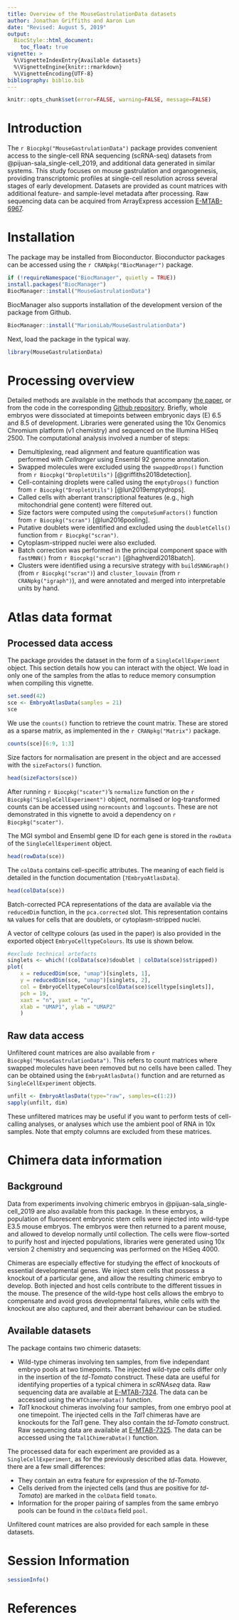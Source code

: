 ```yaml
---
title: Overview of the MouseGastrulationData datasets
author: Jonathan Griffiths and Aaron Lun
date: "Revised: August 5, 2019"
output:
  BiocStyle::html_document:
    toc_float: true
vignette: >
  %\VignetteIndexEntry{Available datasets}
  %\VignetteEngine{knitr::rmarkdown}
  %\VignetteEncoding{UTF-8}    
bibliography: biblio.bib
---
```


```r
knitr::opts_chunk$set(error=FALSE, warning=FALSE, message=FALSE)
```

# Introduction

The `r Biocpkg("MouseGastrulationData")` package provides convenient access to the single-cell RNA sequencing (scRNA-seq) datasets from @pijuan-sala_single-cell_2019, and additional data generated in similar systems.
This study focuses on mouse gastrulation and organogenesis, providing transcriptomic profiles at single-cell resolution across several stages of early development.
Datasets are provided as count matrices with additional feature- and sample-level metadata after processing.
Raw sequencing data can be acquired from ArrayExpress accession [E-MTAB-6967](https://www.ebi.ac.uk/arrayexpress/experiments/E-MTAB-6967/).

# Installation

The package may be installed from Bioconductor.
Bioconductor packages can be accessed using the `r CRANpkg("BiocManager")` package.

```r
if (!requireNamespace("BiocManager", quietly = TRUE))
install.packages("BiocManager")
BiocManager::install("MouseGastrulationData")
```

BiocManager also supports installation of the development version of the package from Github.

```r
BiocManager::install("MarioniLab/MouseGastrulationData")
```

Next, load the package in the typical way.

```r
library(MouseGastrulationData)
```

# Processing overview

Detailed methods are available in the methods that accompany [the paper](https://doi.org/10.1038/s41586-019-0933-9),
or from the code in the corresponding [Github repository](https://github.com/MarioniLab/EmbryoTimecourse2018/).
Briefly, whole embryos were dissociated at timepoints between embryonic days (E) 6.5 and 8.5 of development.
Libraries were generated using the 10x Genomics Chromium platform (v1 chemistry) and sequenced on the Illumina HiSeq 2500.
The computational analysis involved a number of steps:

- Demultiplexing, read alignment and feature quantification was performed with _Cellranger_ using Ensembl 92 genome annotation.
- Swapped molecules were excluded using the `swappedDrops()` function from `r Biocpkg("DropletUtils")` [@griffiths2018detection].
- Cell-containing droplets were called using the `emptyDrops()` function from `r Biocpkg("DropletUtils")` [@lun2019emptydrops].
- Called cells with aberrant transcriptional features (e.g., high mitochondrial gene content) were filtered out.
- Size factors were computed using the `computeSumFactors()` function from `r Biocpkg("scran")` [@lun2016pooling].
- Putative doublets were identified and excluded using the `doubletCells()` function from `r Biocpkg("scran")`.
- Cytoplasm-stripped nuclei were also excluded.
- Batch correction was performed in the principal component space with `fastMNN()` from `r Biocpkg("scran")` [@haghverdi2018batch].
- Clusters were identified using a recursive strategy with `buildSNNGraph()` (from `r Biocpkg("scran")`) 
and `cluster_louvain` (from `r CRANpkg("igraph")`), and were annotated and merged into interpretable units by hand.

# Atlas data format

## Processed data access

The package provides the dataset in the form of a `SingleCellExperiment` object.
This section details how you can interact with the object.
We load in only one of the samples from the atlas to reduce memory consumption when compiling this vignette.

```r
set.seed(42)
sce <- EmbryoAtlasData(samples = 21)
sce
```

We use the `counts()` function to retrieve the count matrix.
These are stored as a sparse matrix, as implemented in the `r CRANpkg("Matrix")` package.

```r
counts(sce)[6:9, 1:3]
```

Size factors for normalisation are present in the object and are accessed with the `sizeFactors()` function.

```r
head(sizeFactors(sce))
```

After running `r Biocpkg("scater")`'s `normalize` function on the `r Biocpkg("SingleCellExperiment")` object, normalised or log-transformed counts can be accessed using `normcounts` and `logcounts`.
These are not demonstrated in this vignette to avoid a dependency on `r Biocpkg("scater")`.

The MGI symbol and Ensembl gene ID for each gene is stored in the `rowData` of the `SingleCellExperiment` object.

```r
head(rowData(sce))
```

The `colData` contains cell-specific attributes.
The meaning of each field is detailed in the function documentation (`?EmbryoAtlasData`).

```r
head(colData(sce))
```

Batch-corrected PCA representations of the data are available via the `reducedDim` function, in the `pca.corrected` slot.
This representation contains `NA` values for cells that are doublets, or cytoplasm-stripped nuclei.

A vector of celltype colours (as used in the paper) is also provided in the exported object `EmbryoCelltypeColours`.
Its use is shown below.

```r
#exclude technical artefacts
singlets <- which(!(colData(sce)$doublet | colData(sce)$stripped))
plot(
    x = reducedDim(sce, "umap")[singlets, 1],
    y = reducedDim(sce, "umap")[singlets, 2],
    col = EmbryoCelltypeColours[colData(sce)$celltype[singlets]],
    pch = 19,
    xaxt = "n", yaxt = "n",
    xlab = "UMAP1", ylab = "UMAP2"
	)
```

## Raw data access

Unfiltered count matrices are also available from `r Biocpkg("MouseGastrulationData")`.
This refers to count matrices where swapped molecules have been removed but no cells have been called.
They can be obtained using the `EmbryoAtlasData()` function and are returned as `SingleCellExperiment` objects.

```r
unfilt <- EmbryoAtlasData(type="raw", samples=c(1:2))
sapply(unfilt, dim)
```

These unfiltered matrices may be useful if you want to perform tests of cell-calling analyses, 
or analyses which use the ambient pool of RNA in 10x samples.
Note that empty columns are excluded from these matrices.

# Chimera data information

## Background

Data from experiments involving chimeric embryos in @pijuan-sala_single-cell_2019 are also available from this package.
In these embryos, a population of fluorescent embryonic stem cells were injected into wild-type E3.5 mouse embryos.
The embryos were then returned to a parent mouse, and allowed to develop normally until collection.
The cells were flow-sorted to purify host and injected populations, 
libraries were generated using 10x version 2 chemistry and sequencing was performed on the HiSeq 4000.

Chimeras are especially effective for studying the effect of knockouts of essential developmental genes.
We inject stem cells that possess a knockout of a particular gene, and allow the resulting chimeric embryo to develop.
Both injected and host cells contribute to the different tissues in the mouse.
The presence of the wild-type host cells allows the embryo to compensate and avoid gross developmental failures, 
while cells with the knockout are also captured, and their aberrant behaviour can be studied.

## Available datasets

The package contains two chimeric datasets:

- Wild-type chimeras involving ten samples, from five independant embryo pools at two timepoints.
The injected wild-type cells differ only in the insertion of the *td-Tomato* construct.
These data are useful for identifying properties of a typical chimera in *scRNAseq* data.
Raw sequencing data are available at [E-MTAB-7324](https://www.ebi.ac.uk/arrayexpress/experiments/E-MTAB-7324/).
The data can be accessed using the `WTChimeraData()` function.
- *Tal1* knockout chimeras involving four samples, from one embryo pool at one timepoint.
The injected cells in the *Tal1* chimeras have are knockouts for the *Tal1* gene.
They also contain the *td-Tomato* construct.
Raw sequencing data are available at [E-MTAB-7325](https://www.ebi.ac.uk/arrayexpress/experiments/E-MTAB-7325/).
The data can be accessed using the `Tal1ChimeraData()` function.

The processed data for each experiment are provided as a `SingleCellExperiment`, as for the previously described atlas data.
However, there are a few small differences:

- They contain an extra feature for expression of the *td-Tomato*.
- Cells derived from the injected cells (and thus are positive for *td-Tomato*) are marked in the `colData` field `tomato`.
- Information for the proper pairing of samples from the same embryo pools can be found in the `colData` field `pool`.

Unfiltered count matrices are also provided for each sample in these datasets.

# Session Information

```r
sessionInfo()
```

# References
